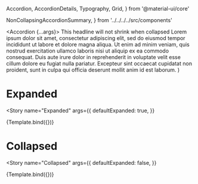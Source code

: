 
  Accordion, AccordionDetails, Typography, Grid,
} from '@material-ui/core'

  NonCollapsingAccordionSummary,
} from '../../../../src/components'

<Meta
  title="Components/Accordions/Non Collapsing Headline"
  decorators={decorators}
/>

  <Accordion {...args}>
    <NonCollapsingAccordionSummary>
      This headline will not shrink when collapsed
    </NonCollapsingAccordionSummary>
    <AccordionDetails>
      <Typography variant="body1">
        Lorem ipsum dolor sit amet, consectetur adipiscing elit, sed do eiusmod tempor
        incididunt ut labore et dolore magna aliqua. Ut enim ad minim veniam, quis nostrud
        exercitation ullamco laboris nisi ut aliquip ex ea commodo consequat. Duis aute
        irure dolor in reprehenderit in voluptate velit esse cillum dolore eu fugiat nulla
        pariatur. Excepteur sint occaecat cupidatat non proident, sunt in culpa qui officia
        deserunt mollit anim id est laborum.
      </Typography>
    </AccordionDetails>
  </Accordion>
)

# Expanded
<Story
  name="Expanded"
  args={{
    defaultExpanded: true,
  }}
>
  {Template.bind({})}
</Story>

# Collapsed
<Story
  name="Collapsed"
  args={{
    defaultExpanded: false,
  }}
>
  {Template.bind({})}
</Story>

